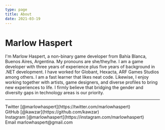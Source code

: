 ```yaml
---
type: page
title: About
date: 2021-03-19
---
```


# Marlow Haspert

I'm Marlow Haspert, a non-binary game developer from Bahía Blanca, Buenos Aires, Argentina. My pronouns are she/they/he. I am a game developer with three years of experience plus five years of background in .NET development. I have worked for Globant, Hexacta, ARF Games Studios among others. I am a fast learner that likes neat code. Likewise, I enjoy working together with artists, game designers, and diverse profiles to bring new experiences to life. I firmly believe that bridging the gender and diversity gaps in technology areas is our priority.

---

<div>
  Twitter [@marlowhaspert](https://twitter.com/marlowhaspert)
  <br />
  GitHub [@kawzar](https://github.com/kawzar)
  <br />
  Instagram [@marlowhaspert](https://instagram.com/marlowhaspert)
  <br />
  Email marlowhaspert@gmail.com
</div>
